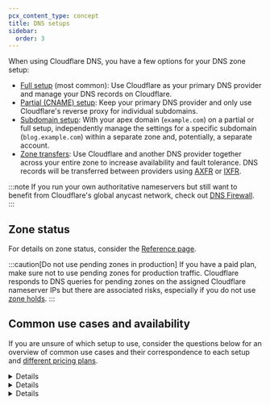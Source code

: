```yaml
---
pcx_content_type: concept
title: DNS setups
sidebar:
  order: 3
---
```



When using Cloudflare DNS, you have a few options for your DNS zone setup:

* [Full setup](/dns/zone-setups/full-setup/) (most common): Use Cloudflare as your primary DNS provider and manage your DNS records on Cloudflare.
* [Partial (CNAME) setup](/dns/zone-setups/partial-setup/): Keep your primary DNS provider and only use Cloudflare's reverse proxy for individual subdomains.
* [Subdomain setup](/dns/zone-setups/subdomain-setup/): With your apex domain (`example.com`) on a partial or full setup, independently manage the settings for a specific subdomain (`blog.example.com`) within a separate zone and, potentially, a separate account.
* [Zone transfers](/dns/zone-setups/zone-transfers/): Use Cloudflare and another DNS provider together across your entire zone to increase availability and fault tolerance. DNS records will be transferred between providers using [AXFR](https://datatracker.ietf.org/doc/html/rfc5936) or [IXFR](https://datatracker.ietf.org/doc/html/rfc1995).

:::note
If you run your own authoritative nameservers but still want to benefit from Cloudflare's global anycast network, check out [DNS Firewall](/dns/dns-firewall/).
:::

## Zone status

For details on zone status, consider the [Reference page](/dns/zone-setups/reference/domain-status/).

:::caution[Do not use pending zones in production]
If you have a paid plan, make sure not to use pending zones for production traffic. Cloudflare responds to DNS queries for pending zones on the assigned Cloudflare nameserver IPs but there are associated risks, especially if you do not use [zone holds](/fundamentals/setup/account/account-security/zone-holds/).
:::

## Common use cases and availability

If you are unsure of which setup to use, consider the questions below for an overview of common use cases and their correspondence to each setup and [different pricing plans](https://www.cloudflare.com/plans/#overview).


<Details header="Are you on a Free or Pro plan?">

If you are on a Free or Pro plan, [full setup](/dns/zone-setups/full-setup/) is the only one available. This is the recommended and most common option.


</Details>


<Details header="Will you be using Cloudflare with other DNS providers?">

If you are on a Business or Enterprise plan, you can use [partial (CNAME) setup](/dns/zone-setups/partial-setup/) to keep your primary DNS provider and only proxy individual subdomains through Cloudflare.

If you are on an Enterprise plan, you also have the option to use [zone transfers](/dns/zone-setups/zone-transfers/) to set up Cloudflare as either a primary or a secondary DNS provider.
</Details>


<Details header="Do you need to manage subdomains separately?">

If you are on an Enterprise plan, you can use [subdomain setup](/dns/zone-setups/subdomain-setup/) to manage the Cloudflare settings for one or more subdomains separately from your domain apex.


</Details>